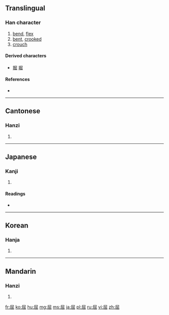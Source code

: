 ==Translingual==

===Han character===
{{Han char|rn=44|rad=尸|as=05|sn=8|four=7727<sub>2</sub>|canj=尸山山 (SUU)}}

# [[bend]], [[flex]]
# [[bent]], [[crooked]]
# [[crouch]]

====Derived characters====
* [[掘]] [[堀]]

====References====
* {{Han ref|kx=0301.070|dkj=07669|dj=0597.140|hdz=20970.110|uh=5C48|ud=23624|bh=A97D|bd=43389}}

----

==Cantonese==

===Hanzi===
{{yue-hanzi|jyut=|y=wat1}}

# {{defn|Cantonese|sort=尸05}}

----

==Japanese==

===Kanji===
{{ja-kanji|grade=c|rs=尸05}}

# {{defn|Japanese|sort=尸05}}

====Readings====
* {{ja-readings|on=[[くつ]] (kutsu)|kun=[[かがむ]] (kagamu), [[かがめる]] (kagameru)}}

----

==Korean==

===Hanja===
{{ko-hanja|hangeul=굴|rv=gul|mr=kul}}

# {{defn|Korean|sort=尸05}}

----

==Mandarin==

===Hanzi===
{{cmn-hanzi|pin=[[qū]] ([[qu1]])|wg=ch'ü<sup>1</sup>}}

# {{defn|Mandarin|sort=尸05}}

[[fr:屈]]
[[ko:屈]]
[[hu:屈]]
[[mg:屈]]
[[ms:屈]]
[[ja:屈]]
[[pl:屈]]
[[ru:屈]]
[[vi:屈]]
[[zh:屈]]